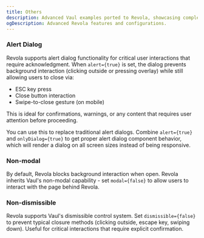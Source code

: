 ```yaml
---
title: Others
description: Advanced Vaul examples ported to Revola, showcasing complex drawer configurations and behaviors.
ogDescription: Advanced Revola features and configurations.
---
```


### Alert Dialog

Revola supports alert dialog functionality for critical user interactions that require acknowledgment. When `alert={true}` is set, the dialog prevents background interaction (clicking outside or pressing overlay) while still allowing users to close via:

- ESC key press
- Close button interaction
- Swipe-to-close gesture (on mobile)

This is ideal for confirmations, warnings, or any content that requires user attention before proceeding.

You can use this to replace traditional alert dialogs. Combine `alert={true}` and `onlyDialog={true}` to get proper alert dialog component behavior, which will render a dialog on all screen sizes instead of being responsive.

<ComponentPreview name="vaul-alert-revola-demo" />

### Non-modal

By default, Revola blocks background interaction when open. Revola inherits Vaul's non-modal capability - set `modal={false}` to allow users to interact with the page behind Revola.

<ComponentPreview name="vaul-other-default-demo" />

### Non-dismissible

Revola supports Vaul's dismissible control system. Set `dismissible={false}` to prevent typical closure methods (clicking outside, escape key, swiping down). Useful for critical interactions that require explicit confirmation.

<ComponentPreview name="vaul-non-dismissible-default-demo" />
